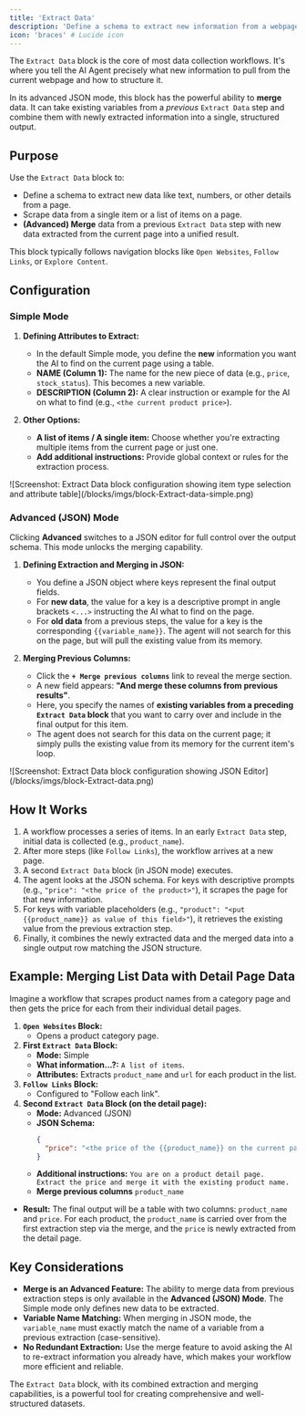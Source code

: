 ```yaml
---
title: 'Extract Data'
description: 'Define a schema to extract new information from a webpage and, in advanced mode, merge it with data from previous steps.'
icon: 'braces' # Lucide icon
---
```


The `Extract Data` block is the core of most data collection workflows. It's where you tell the AI Agent precisely what new information to pull from the current webpage and how to structure it.

In its advanced JSON mode, this block has the powerful ability to **merge** data. It can take existing variables from a *previous* `Extract Data` step and combine them with newly extracted information into a single, structured output.

## Purpose

Use the `Extract Data` block to:

* Define a schema to extract new data like text, numbers, or other details from a page.
* Scrape data from a single item or a list of items on a page.
* **(Advanced) Merge** data from a previous `Extract Data` step with new data extracted from the current page into a unified result.

This block typically follows navigation blocks like `Open Websites`, `Follow Links`, or `Explore Content`.

## Configuration

### Simple Mode

1.  **Defining Attributes to Extract:**
    * In the default Simple mode, you define the **new** information you want the AI to find on the current page using a table.
    * **NAME (Column 1):** The name for the new piece of data (e.g., `price`, `stock_status`). This becomes a new variable.
    * **DESCRIPTION (Column 2):** A clear instruction or example for the AI on what to find (e.g., `<the current product price>`).

2.  **Other Options:**
    * **A list of items / A single item:** Choose whether you're extracting multiple items from the current page or just one.
    * **Add additional instructions:** Provide global context or rules for the extraction process.

<Frame caption="Screenshot: Extract Data block configuration showing item type selection and attribute table">
  ![Screenshot: Extract Data block configuration showing item type selection and attribute table](/blocks/imgs/block-Extract-data-simple.png)
</Frame>

### Advanced (JSON) Mode

Clicking **Advanced** switches to a JSON editor for full control over the output schema. This mode unlocks the merging capability.

1. **Defining Extraction and Merging in JSON:**
    * You define a JSON object where keys represent the final output fields.
    * For **new data**, the value for a key is a descriptive prompt in angle brackets `<...>` instructing the AI what to find on the page.
    * For **old data** from a previous steps, the value for a key is the corresponding `{{variable_name}}`. The agent will not search for this on the page, but will pull the existing value from its memory.

2.  **Merging Previous Columns:**
    * Click the **`+ Merge previous columns`** link to reveal the merge section.
    * A new field appears: **"And merge these columns from previous results"**.
    * Here, you specify the names of **existing variables from a preceding `Extract Data` block** that you want to carry over and include in the final output for this item.
    * The agent does not search for this data on the current page; it simply pulls the existing value from its memory for the current item's loop.

<Frame caption="Screenshot: Extract Data block configuration showing JSON Editor">
  ![Screenshot: Extract Data block configuration showing JSON Editor](/blocks/imgs/block-Extract-data.png)
</Frame>

## How It Works

1.  A workflow processes a series of items. In an early `Extract Data` step, initial data is collected (e.g., `product_name`).
2.  After more steps (like `Follow Links`), the workflow arrives at a new page.
3.  A second `Extract Data` block (in JSON mode) executes.
4.  The agent looks at the JSON schema. For keys with descriptive prompts (e.g., `"price": "<the price of the product>"`), it scrapes the page for that new information.
5.  For keys with variable placeholders (e.g., `"product": "<put {{product_name}} as value of this field>"`), it retrieves the existing value from the previous extraction step.
6.  Finally, it combines the newly extracted data and the merged data into a single output row matching the JSON structure.

## Example: Merging List Data with Detail Page Data

Imagine a workflow that scrapes product names from a category page and then gets the price for each from their individual detail pages.

1.  **`Open Websites` Block:**
    * Opens a product category page.
2.  **First `Extract Data` Block:**
    * **Mode:** Simple
    * **What information...?:** `A list of items`.
    * **Attributes:** Extracts `product_name` and `url` for each product in the list.
3.  **`Follow Links` Block:**
    * Configured to "Follow each link".
4.  **Second `Extract Data` Block (on the detail page):**
    * **Mode:** Advanced (JSON)
    * **JSON Schema:**
      ```json
      {
        "price": "<the price of the {{product_name}} on the current page>"
      }
      ```
    * **Additional instructions:** `You are on a product detail page. Extract the price and merge it with the existing product name.`
    * **Merge previous columns** `product_name`

* **Result:** The final output will be a table with two columns: `product_name` and `price`. For each product, the `product_name` is carried over from the first extraction step via the merge, and the `price` is newly extracted from the detail page.

## Key Considerations

* **Merge is an Advanced Feature:** The ability to merge data from previous extraction steps is only available in the **Advanced (JSON) Mode**. The Simple mode only defines new data to be extracted.
* **Variable Name Matching:** When merging in JSON mode, the `variable_name` must exactly match the name of a variable from a previous extraction (case-sensitive).
* **No Redundant Extraction:** Use the merge feature to avoid asking the AI to re-extract information you already have, which makes your workflow more efficient and reliable.

The `Extract Data` block, with its combined extraction and merging capabilities, is a powerful tool for creating comprehensive and well-structured datasets.
